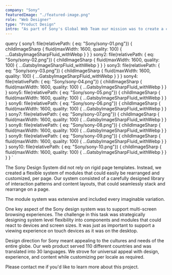 ```yaml
---
company: "Sony"
featuredImage: "./featured-image.png"
role: "Web Designer"
type: "Product Design"
intro: "As part of Sony's Global Web Team our mission was to create a cohesive shopping experience for our customers by consolidating regional web properties in 110 countries and 30 languages into a single platform with a globally shared backend, CMS, and responsive design system." 
---
```


  query {
    sony1: file(relativePath: { eq: "Sony/sony-01.png"}) {
      childImageSharp {
        fluid(maxWidth: 1600, quality: 100) {
          ...GatsbyImageSharpFluid_withWebp
        }
      }
    }
    sony2: file(relativePath: { eq: "Sony/sony-02.png"}) {
      childImageSharp {
        fluid(maxWidth: 1600, quality: 100) {
          ...GatsbyImageSharpFluid_withWebp
        }
      }
    }
    sony3: file(relativePath: { eq: "Sony/sony-03.png"}) {
      childImageSharp {
        fluid(maxWidth: 1600, quality: 100) {
          ...GatsbyImageSharpFluid_withWebp
        }
      }
    }
    sony4: file(relativePath: { eq: "Sony/sony-04.png"}) {
      childImageSharp {
        fluid(maxWidth: 1600, quality: 100) {
          ...GatsbyImageSharpFluid_withWebp
        }
      }
    }
    sony5: file(relativePath: { eq: "Sony/sony-05.png"}) {
      childImageSharp {
        fluid(maxWidth: 1600, quality: 100) {
          ...GatsbyImageSharpFluid_withWebp
        }
      }
    }
    sony6: file(relativePath: { eq: "Sony/sony-06.png"}) {
      childImageSharp {
        fluid(maxWidth: 1600, quality: 100) {
          ...GatsbyImageSharpFluid_withWebp
        }
      }
    }
    sony7: file(relativePath: { eq: "Sony/sony-07.png"}) {
      childImageSharp {
        fluid(maxWidth: 1600, quality: 100) {
          ...GatsbyImageSharpFluid_withWebp
        }
      }
    }
    sony8: file(relativePath: { eq: "Sony/sony-08.png"}) {
      childImageSharp {
        fluid(maxWidth: 1600, quality: 100) {
          ...GatsbyImageSharpFluid_withWebp
        }
      }
    }
    sony9: file(relativePath: { eq: "Sony/sony-09.png"}) {
      childImageSharp {
        fluid(maxWidth: 1600, quality: 100) {
          ...GatsbyImageSharpFluid_withWebp
        }
      }
    }
    sony10: file(relativePath: { eq: "Sony/sony-10.png"}) {
      childImageSharp {
        fluid(maxWidth: 1600, quality: 100) {
          ...GatsbyImageSharpFluid_withWebp
        }
      }
    }
  }
`

<GridTwo>

<ImageContainer classes="large" fluid={props.data.sony1.childImageSharp.fluid} />

<ImageContainer classes="small right" fluid={props.data.sony2.childImageSharp.fluid} />

<p class="small right blog-text">The Sony Design System did not rely on rigid page templates. Instead, we created a flexible system of modules that could easily be rearranged and customized, per page. Our system consisted of a carefully designed library of interaction patterns and content layouts, that could seamlessly stack and rearrange on a page.</p>

<ImageContainer classes="small" fluid={props.data.sony3.childImageSharp.fluid} />

<ImageContainer classes="small" fluid={props.data.sony4.childImageSharp.fluid} />

<ImageContainer classes="small right" fluid={props.data.sony5.childImageSharp.fluid} />

<p class="small right blog-text">The module system was extensive and included every imaginable variation.</p>

<ImageContainer classes="small right" fluid={props.data.sony7.childImageSharp.fluid} />

<ImageContainer classes="large" fluid={props.data.sony6.childImageSharp.fluid} />

<p class="small right blog-text">One key aspect of the Sony design system was to support multi-screen browsing experiences. The challenge in this task was strategically designing system level flexibility into components and modules that could react to devices and screen sizes. It was just as important to support a viewing experience on touch devices as it was on the desktop.</p>

<ImageContainer classes="small" fluid={props.data.sony8.childImageSharp.fluid} />

<ImageContainer classes="small" fluid={props.data.sony9.childImageSharp.fluid} />

<p class="small right blog-text">Design direction for Sony meant appealing to the cultures and needs of the entire globe. Our web product served 110 different countries and was translated into 30 languages. We strove for universal appeal with design, experience, and content while customizing per locale as required.</p>

<ImageContainer classes="large" fluid={props.data.sony10.childImageSharp.fluid} />

<p class="small right blog-text">Please contact me if you'd like to learn more about this project.</p>

</GridTwo>